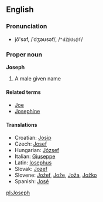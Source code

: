 ==English==
===Pronunciation===
*jō'səf, /ˈdʒəʊsəf/, /<tt>"dZ@Us@f</tt>/

===Proper noun===
'''Joseph'''

# A male given name

====Related terms====
*[[Joe]]<!-- if it's not related, move it to see also -->
*[[Josephine]]

====Translations====
*Croatian: [[Josip]]
*Czech: [[Josef]]
*Hungarian: [[József]]
*Italian: [[Giuseppe]]
*Latin: [[Iosephus]]
*Slovak: [[Jozef]]
*Slovene: [[Jožef]], [[Jože]], [[Joža]], [[Jožko]]
*Spanish: [[José]]

[[pl:Joseph]]